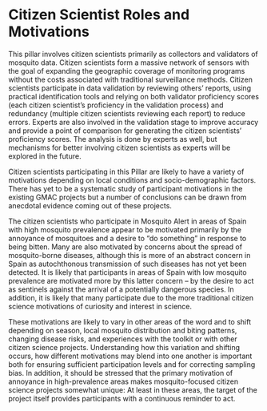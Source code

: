 # Citizen Scientist Roles and Motivations

This pillar involves citizen scientists primarily as collectors and validators of mosquito data. Citizen scientists form a massive network of sensors with the goal of expanding the geographic coverage of monitoring programs without the costs associated with traditional surveillance methods. Citizen scientists participate in data validation by reviewing others’ reports, using practical identification tools and relying on both validator proficiency scores (each citizen scientist’s proficiency in the validation process) and redundancy (multiple citizen scientists reviewing each report) to reduce errors. Experts are also involved in the validation stage to improve accuracy and provide a point of comparison for generating the citizen scientists’ proficiency scores. The analysis is done by experts as well, but mechanisms for better involving citizen scientists as experts will be explored in the future.

Citizen scientists participating in this Pillar are likely to have a variety of motivations depending on local conditions and socio-demographic factors. There has yet to be a systematic study of participant motivations in the existing GMAC projects but a number of conclusions can be drawn from anecdotal evidence coming out of these projects.

The citizen scientists who participate in Mosquito Alert in areas of Spain with high mosquito prevalence appear to be motivated primarily by the annoyance of mosquitoes and a desire to “do something” in response to being bitten. Many are also motivated by concerns about the spread of mosquito-borne diseases, although this is more of an abstract concern in Spain as autochthonous transmission of such diseases has not yet been detected. It is likely that participants in areas of Spain with low mosquito prevalence are motivated more by this latter concern – by the desire to act as sentinels against the arrival of a potentially dangerous species. In addition, it is likely that many participate due to the more traditional citizen science motivations of curiosity and interest in science.

These motivations are likely to vary in other areas of the word and to shift depending on season, local mosquito distribution and biting patterns, changing disease risks, and experiences with the toolkit or with other citizen science projects. Understanding how this variation and shifting occurs, how different motivations may blend into one another is important both for ensuring sufficient participation levels and for correcting sampling bias. In addition, it should be stressed that the primary motivation of annoyance in high-prevalence areas makes mosquito-focused citizen science projects somewhat unique: At least in these areas, the target of the project itself provides participants with a continuous reminder to act. 
